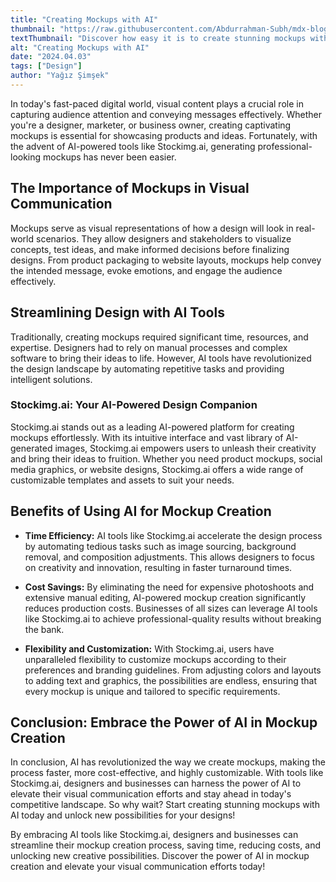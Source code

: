 ```yaml
---
title: "Creating Mockups with AI"
thumbnail: "https://raw.githubusercontent.com/Abdurrahman-Subh/mdx-blog/main/images/mockup.png"
textThumbnail: "Discover how easy it is to create stunning mockups with AI tools like Stockimg.ai. Learn about the importance of AI in mockup creation and how it can streamline your design process."
alt: "Creating Mockups with AI"
date: "2024.04.03"
tags: ["Design"]
author: "Yağız Şimşek"
---
```


<CustomImage
    src="https://raw.githubusercontent.com/Abdurrahman-Subh/mdx-blog/main/images/mockup.png"
    alt="Creating Mockups with AI"
/>

In today's fast-paced digital world, visual content plays a crucial role in capturing audience attention and conveying messages effectively. Whether you're a designer, marketer, or business owner, creating captivating mockups is essential for showcasing products and ideas. Fortunately, with the advent of AI-powered tools like Stockimg.ai, generating professional-looking mockups has never been easier.

## The Importance of Mockups in Visual Communication

Mockups serve as visual representations of how a design will look in real-world scenarios. They allow designers and stakeholders to visualize concepts, test ideas, and make informed decisions before finalizing designs. From product packaging to website layouts, mockups help convey the intended message, evoke emotions, and engage the audience effectively.

## Streamlining Design with AI Tools

Traditionally, creating mockups required significant time, resources, and expertise. Designers had to rely on manual processes and complex software to bring their ideas to life. However, AI tools have revolutionized the design landscape by automating repetitive tasks and providing intelligent solutions.

### Stockimg.ai: Your AI-Powered Design Companion

Stockimg.ai stands out as a leading AI-powered platform for creating mockups effortlessly. With its intuitive interface and vast library of AI-generated images, Stockimg.ai empowers users to unleash their creativity and bring their ideas to fruition. Whether you need product mockups, social media graphics, or website designs, Stockimg.ai offers a wide range of customizable templates and assets to suit your needs.

## Benefits of Using AI for Mockup Creation

- **Time Efficiency:** AI tools like Stockimg.ai accelerate the design process by automating tedious tasks such as image sourcing, background removal, and composition adjustments. This allows designers to focus on creativity and innovation, resulting in faster turnaround times.

- **Cost Savings:** By eliminating the need for expensive photoshoots and extensive manual editing, AI-powered mockup creation significantly reduces production costs. Businesses of all sizes can leverage AI tools like Stockimg.ai to achieve professional-quality results without breaking the bank.

- **Flexibility and Customization:** With Stockimg.ai, users have unparalleled flexibility to customize mockups according to their preferences and branding guidelines. From adjusting colors and layouts to adding text and graphics, the possibilities are endless, ensuring that every mockup is unique and tailored to specific requirements.

## Conclusion: Embrace the Power of AI in Mockup Creation

In conclusion, AI has revolutionized the way we create mockups, making the process faster, more cost-effective, and highly customizable. With tools like Stockimg.ai, designers and businesses can harness the power of AI to elevate their visual communication efforts and stay ahead in today's competitive landscape. So why wait? Start creating stunning mockups with AI today and unlock new possibilities for your designs!

By embracing AI tools like Stockimg.ai, designers and businesses can streamline their mockup creation process, saving time, reducing costs, and unlocking new creative possibilities. Discover the power of AI in mockup creation and elevate your visual communication efforts today!